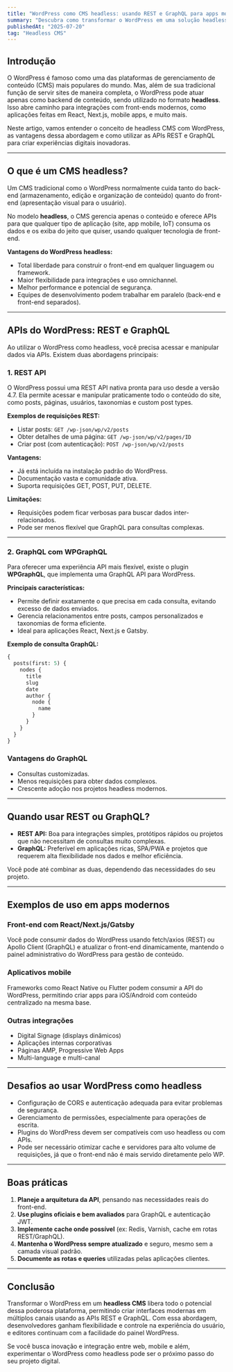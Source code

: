 ```yaml
---
title: "WordPress como CMS headless: usando REST e GraphQL para apps modernos"
summary: "Descubra como transformar o WordPress em uma solução headless e integrá-lo com aplicações modernas usando as APIs REST e GraphQL."
publishedAt: "2025-07-20"
tag: "Headless CMS"
---
```

## Introdução

O WordPress é famoso como uma das plataformas de gerenciamento de conteúdo (CMS) mais populares do mundo. Mas, além de sua tradicional função de servir sites de maneira completa, o WordPress pode atuar apenas como backend de conteúdo, sendo utilizado no formato **headless**. Isso abre caminho para integrações com front-ends modernos, como aplicações feitas em React, Next.js, mobile apps, e muito mais.

Neste artigo, vamos entender o conceito de headless CMS com WordPress, as vantagens dessa abordagem e como utilizar as APIs REST e GraphQL para criar experiências digitais inovadoras.

---

## O que é um CMS headless?

Um CMS tradicional como o WordPress normalmente cuida tanto do back-end (armazenamento, edição e organização de conteúdo) quanto do front-end (apresentação visual para o usuário).

No modelo **headless**, o CMS gerencia apenas o conteúdo e oferece APIs para que qualquer tipo de aplicação (site, app mobile, IoT) consuma os dados e os exiba do jeito que quiser, usando qualquer tecnologia de front-end.

**Vantagens do WordPress headless:**
- Total liberdade para construir o front-end em qualquer linguagem ou framework.
- Maior flexibilidade para integrações e uso omnichannel.
- Melhor performance e potencial de segurança.
- Equipes de desenvolvimento podem trabalhar em paralelo (back-end e front-end separados).

---

## APIs do WordPress: REST e GraphQL

Ao utilizar o WordPress como headless, você precisa acessar e manipular dados via APIs. Existem duas abordagens principais:

### 1. REST API

O WordPress possui uma REST API nativa pronta para uso desde a versão 4.7. Ela permite acessar e manipular praticamente todo o conteúdo do site, como posts, páginas, usuários, taxonomias e custom post types.

**Exemplos de requisições REST:**
- Listar posts: `GET /wp-json/wp/v2/posts`
- Obter detalhes de uma página: `GET /wp-json/wp/v2/pages/ID`
- Criar post (com autenticação): `POST /wp-json/wp/v2/posts`

**Vantagens:**
- Já está incluída na instalação padrão do WordPress.
- Documentação vasta e comunidade ativa.
- Suporta requisições GET, POST, PUT, DELETE.

**Limitações:**
- Requisições podem ficar verbosas para buscar dados inter-relacionados.
- Pode ser menos flexível que GraphQL para consultas complexas.

---

### 2. GraphQL com WPGraphQL

Para oferecer uma experiência API mais flexível, existe o plugin **WPGraphQL**, que implementa uma GraphQL API para WordPress.

**Principais características:**
- Permite definir exatamente o que precisa em cada consulta, evitando excesso de dados enviados.
- Gerencia relacionamentos entre posts, campos personalizados e taxonomias de forma eficiente.
- Ideal para aplicações React, Next.js e Gatsby.

**Exemplo de consulta GraphQL:**
```graphql
{
  posts(first: 5) {
    nodes {
      title
      slug
      date
      author {
        node {
          name
        }
      }
    }
  }
}
```
### Vantagens do GraphQL

- Consultas customizadas.
- Menos requisições para obter dados complexos.
- Crescente adoção nos projetos headless modernos.

---

## Quando usar REST ou GraphQL?

- **REST API:** Boa para integrações simples, protótipos rápidos ou projetos que não necessitam de consultas muito complexas.
- **GraphQL:** Preferível em aplicações ricas, SPA/PWA e projetos que requerem alta flexibilidade nos dados e melhor eficiência.

Você pode até combinar as duas, dependendo das necessidades do seu projeto.

---

## Exemplos de uso em apps modernos

### Front-end com React/Next.js/Gatsby

Você pode consumir dados do WordPress usando fetch/axios (REST) ou Apollo Client (GraphQL) e atualizar o front-end dinamicamente, mantendo o painel administrativo do WordPress para gestão de conteúdo.

### Aplicativos mobile

Frameworks como React Native ou Flutter podem consumir a API do WordPress, permitindo criar apps para iOS/Android com conteúdo centralizado na mesma base.

### Outras integrações

- Digital Signage (displays dinâmicos)
- Aplicações internas corporativas
- Páginas AMP, Progressive Web Apps
- Multi-language e multi-canal

---

## Desafios ao usar WordPress como headless

- Configuração de CORS e autenticação adequada para evitar problemas de segurança.
- Gerenciamento de permissões, especialmente para operações de escrita.
- Plugins do WordPress devem ser compatíveis com uso headless ou com APIs.
- Pode ser necessário otimizar cache e servidores para alto volume de requisições, já que o front-end não é mais servido diretamente pelo WP.

---

## Boas práticas

1. **Planeje a arquitetura da API**, pensando nas necessidades reais do front-end.
2. **Use plugins oficiais e bem avaliados** para GraphQL e autenticação JWT.
3. **Implemente cache onde possível** (ex: Redis, Varnish, cache em rotas REST/GraphQL).
4. **Mantenha o WordPress sempre atualizado** e seguro, mesmo sem a camada visual padrão.
5. **Documente as rotas e queries** utilizadas pelas aplicações clientes.

---

## Conclusão

Transformar o WordPress em um **headless CMS** libera todo o potencial dessa poderosa plataforma, permitindo criar interfaces modernas em múltiplos canais usando as APIs REST e GraphQL. Com essa abordagem, desenvolvedores ganham flexibilidade e controle na experiência do usuário, e editores continuam com a facilidade do painel WordPress.

Se você busca inovação e integração entre web, mobile e além, experimentar o WordPress como headless pode ser o próximo passo do seu projeto digital.

